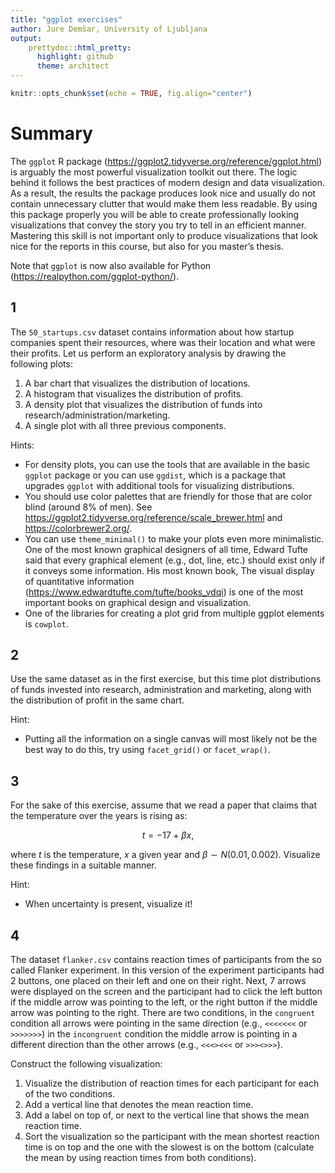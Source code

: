 ```yaml
---
title: "ggplot exercises"
author: Jure Demšar, University of Ljubljana
output:
    prettydoc::html_pretty:
      highlight: github
      theme: architect
---
```


```r
knitr::opts_chunk$set(echo = TRUE, fig.align="center")
```

# Summary

The `ggplot` R package ([https://ggplot2.tidyverse.org/reference/ggplot.html](https://ggplot2.tidyverse.org/reference/ggplot.html)) is arguably the most powerful visualization toolkit out there. The logic behind it follows the best practices of modern design and data visualization. As a result, the results the package produces look nice and usually do not contain unnecessary clutter that would make them less readable. By using this package properly you will be able to create professionally looking visualizations that convey the story you try to tell in an efficient manner. Mastering this skill is not important only to produce visualizations that look nice for the reports in this course, but also for you master's thesis.

Note that `ggplot` is now also available for Python ([https://realpython.com/ggplot-python/](https://realpython.com/ggplot-python/)).

## 1

The `50_startups.csv` dataset contains information about how startup companies spent their resources, where was their location and what were their profits. Let us perform an exploratory analysis by drawing the following plots:

1. A bar chart that visualizes the distribution of locations.
2. A histogram that visualizes the distribution of profits.
3. A density plot that visualizes the distribution of funds into research/administration/marketing.
4. A single plot with all three previous components.

Hints:

* For density plots, you can use the tools that are available in the basic `ggplot` package or you can use `ggdist`, which is a package that upgrades `ggplot` with additional tools for visualizing distributions.
* You should use color palettes that are friendly for those that are color blind (around 8% of men). See [https://ggplot2.tidyverse.org/reference/scale_brewer.html](https://ggplot2.tidyverse.org/reference/scale_brewer.html) and [https://colorbrewer2.org/](https://colorbrewer2.org/).
* You can use `theme_minimal()` to make your plots even more minimalistic. One of the most known graphical designers of all time, Edward Tufte said that every graphical element (e.g., dot, line, etc.) should exist only if it conveys some information. His most known book, The visual display of quantitative information ([https://www.edwardtufte.com/tufte/books_vdqi
](https://www.edwardtufte.com/tufte/books_vdqi)) is one of the most important books on graphical design and visualization. 
* One of the libraries for creating a plot grid from multiple ggplot elements is `cowplot`.

## 2

Use the same dataset as in the first exercise, but this time plot distributions of funds invested into research, administration and marketing, along with the distribution of profit in the same chart.

Hint:

* Putting all the information on a single canvas will most likely not be the best way to do this, try using `facet_grid()` or `facet_wrap()`.

## 3

For the sake of this exercise, assume that we read a paper that claims that the temperature over the years is rising as:

$$t = -17 + \beta x,$$

where $t$ is the temperature, $x$ a given year and $\beta \sim N(0.01, 0.002)$. Visualize these findings in a suitable manner.

Hint:

* When uncertainty is present, visualize it!

## 4

The dataset `flanker.csv` contains reaction times of participants from the so called Flanker experiment. In this version of the experiment participants had 2 buttons, one placed on their left and one on their right. Next, 7 arrows were displayed on the screen and the participant had to click the left button if the middle arrow was pointing to the left, or the right button if the middle arrow was pointing to the right. There are two conditions, in the `congruent` condition all arrows were pointing in the same direction (e.g., `<<<<<<<` or `>>>>>>>`) in the `incongruent` condition the middle arrow is pointing in a different direction than the other arrows (e.g., `<<<><<<` or `>>><>>>`).

Construct the following visualization:

1. Visualize the distribution of reaction times for each participant for each of the two conditions.
2. Add a vertical line that denotes the mean reaction time.
3. Add a label on top of, or next to the vertical line that shows the mean reaction time.
4. Sort the visualization so the participant with the mean shortest reaction time is on top and the one with the slowest is on the bottom (calculate the mean by using reaction times from both conditions).
